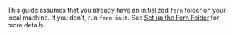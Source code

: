 <Info>This guide assumes that you already have an initialized `fern` folder on
your local machine. If you don’t, run `fern init`. See [Set up the Fern
Folder](/sdks/fern-folder.mdx) for more details.</Info>
